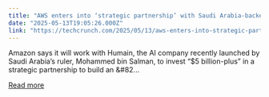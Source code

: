 ```yaml
---
title: "AWS enters into ‘strategic partnership’ with Saudi Arabia-backed Humain"
date: "2025-05-13T19:05:26.000Z"
link: "https://techcrunch.com/2025/05/13/aws-enters-into-strategic-partnership-with-saudi-arabia-backed-humain/"
---
```


Amazon says it will work with Humain, the AI company recently launched by Saudi Arabia’s ruler, Mohammed bin Salman, to invest &#8220;$5 billion-plus&#8221; in a strategic partnership to build an &#82...

[Read more](https://techcrunch.com/2025/05/13/aws-enters-into-strategic-partnership-with-saudi-arabia-backed-humain/)
